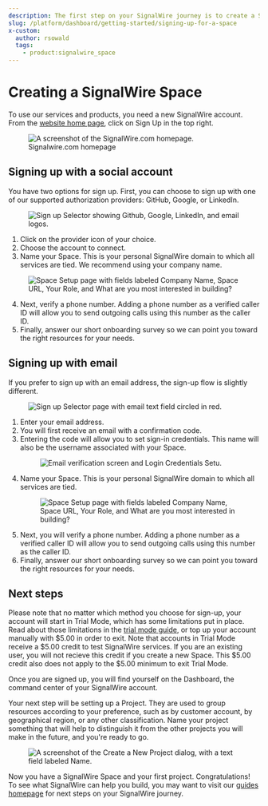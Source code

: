 ```yaml
---
description: The first step on your SignalWire journey is to create a Space and your first project.
slug: /platform/dashboard/getting-started/signing-up-for-a-space
x-custom:
  author: rsowald
  tags:
    - product:signalwire_space
---
```


# Creating a SignalWire Space

To use our services and products, you need a new SignalWire account. 
From the [website home page](https://signalwire.com/), click on Sign Up in the top right.

<figure>
  <img className="img-600" src={require("./SW-homepage.webP").default} alt="A screenshot of the SignalWire.com homepage." />
  <figcaption>Signalwire.com homepage</figcaption>
</figure>

## Signing up with a social account

You have two options for sign up. 
First, you can choose to sign up with one of our supported authorization providers: GitHub, Google, or LinkedIn.

<figure>
  <img
    className="img-600"
    src={require("./Sign-Up-Selector-Social.webP").default}
    alt="Sign up Selector showing Github, Google, LinkedIn, and email logos."
  />
</figure>

1. Click on the provider icon of your choice.
2. Choose the account to connect.
3. Name your Space. 
   This is your personal SignalWire domain to which all services are tied. 
   We recommend using your company name.

<figure>
  <img
    className="img-600"
    src={require("./Space-Setup.webP").default}
    alt="Space Setup page with fields labeled Company Name, Space URL, Your Role, and What are you most interested in building?"
  />
</figure>

4. Next, verify a phone number. Adding a phone number as a verified caller ID will allow you to send
   outgoing calls using this number as the caller ID.
5. Finally, answer our short onboarding survey so we can point you toward the right resources for your needs.

## Signing up with email

If you prefer to sign up with an email address, the sign-up flow is slightly different.

<figure>
  <img
    className="img-600"
    src={require("./Sign-Up-Selector-Email.webP").default}
    alt="Sign up Selector page with email text field circled in red."
  />
</figure>

1. Enter your email address.
2. You will first receive an email with a confirmation code.
3. Entering the code will allow you to set sign-in credentials. This name will also be the username associated with your Space.
   <figure>
     <img
       className="img-600"
       src={require("./Email-Verification-and-Login.webP").default}
       alt="Email verification screen and Login Credentials Setu."
     />
   </figure>
4. Name your Space. This is your personal SignalWire domain to which all services are tied.
   <figure>
     <img
       className="img-600"
       src={require("./Space-Setup.webP").default}
       alt="Space Setup page with fields labeled Company Name, Space URL, Your Role, and What are you most interested in building?"
     />
   </figure>
5. Next, you will verify a phone number. Adding a phone number as a verified caller ID will allow you to send outgoing calls using this number as the caller ID.
6. Finally, answer our short onboarding survey so we can point you toward the right resources for your needs.

## Next steps

Please note that no matter which method you choose for sign-up, your account will start in Trial Mode, which has some limitations put in place. 
Read about those limitations in the [trial mode guide](/platform/dashboard/guides/trial-mode), or top up your account manually with $5.00 in order to exit. 
Note that accounts in Trial Mode receive a $5.00 credit to test SignalWire services. 
If you are an existing user, you will not recieve this credit if you create a new Space. 
This $5.00 credit also does not apply to the $5.00 minimum to exit Trial Mode.

Once you are signed up, you will find yourself on the Dashboard, the command center of your SignalWire account.

Your next step will be setting up a Project. 
They are used to group resources according to your preference, such as by customer account, by geographical region, or any other classification. 
Name your project something that will help to distinguish it from the other projects you will make in the future, and you're ready to go.

<figure>
  <img className="img-600" src={require("./f22a50c-new_project.webP").default} alt="A screenshot of the Create a New Project dialog, with a text field labeled Name." />
</figure>

Now you have a SignalWire Space and your first project. Congratulations! 
To see what SignalWire can help you build, you may want to visit our [guides homepage](/guides) for next steps on your SignalWire journey.
